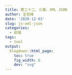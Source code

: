 ```yaml
---
title: 第二十二、三章、XML JSON
author: 王哲峰
date: '2020-12-03'
slug: js-xml-json
categories:
  - 前端
tags:
  - tool
output:
  blogdown::html_page:
    toc: true
    fig_width: 6
    dev: "svg"
---
```





